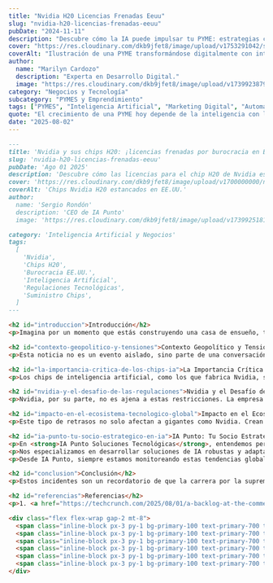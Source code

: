 ```yaml
---
title: "Nvidia H20 Licencias Frenadas Eeuu"
slug: "nvidia-h20-licencias-frenadas-eeuu"
pubDate: "2024-11-11"
description: "Descubre cómo la IA puede impulsar tu PYME: estrategias concretas de marketing, automatización y datos para aumentar ventas."
cover: "https://res.cloudinary.com/dkb9jfet8/image/upload/v1753291042/small-business_kk56r6.jpg"
coverAlt: "Ilustración de una PYME transformándose digitalmente con inteligencia artificial."
author:
  name: "Marilyn Cardozo"
  description: "Experta en Desarrollo Digital."
  image: "https://res.cloudinary.com/dkb9jfet8/image/upload/v1739923879/marilyn_s2mi4a.png"
category: "Negocios y Tecnología"
subcategory: "PYMES y Emprendimiento"
tags: ["PYMES", "Inteligencia Artificial", "Marketing Digital", "Automatización", "Ventas"]
quote: "El crecimiento de una PYME hoy depende de la inteligencia con la que se aplican datos, IA y estrategia. — Sergio Rondón"
date: "2025-08-02"
---
```



```markdown
---
title: 'Nvidia y sus chips H20: ¡licencias frenadas por burocracia en EE.UU.!'
slug: 'nvidia-h20-licencias-frenadas-eeuu'
pubDate: 'Ago 01 2025'
description: 'Descubre cómo las licencias para el chip H20 de Nvidia están estancadas por burocracia en EE.UU., frenando la innovación en IA y generando tensiones entre empresas tecnológicas y gobiernos.'
cover: 'https://res.cloudinary.com/dkb9jfet8/image/upload/v1700000000/nvidia-h20-chips_placeholder.jpg' 
coverAlt: 'Chips Nvidia H20 estancados en EE.UU.'
author:
  name: 'Sergio Rondón'
  description: 'CEO de IA Punto'
  image: 'https://res.cloudinary.com/dkb9jfet8/image/upload/v1739925181/sergio_gdcaeh.png'
category: 'Inteligencia Artificial y Negocios'
tags:
  [
    'Nvidia',
    'Chips H20',
    'Burocracia EE.UU.',
    'Inteligencia Artificial',
    'Regulaciones Tecnológicas',
    'Suministro Chips',
  ]
---

<h2 id="introduccion">Introducción</h2>
<p>Imagina por un momento que estás construyendo una casa de ensueño, tienes los planos listos, los materiales elegidos, pero de repente, el suministro de un componente clave se detiene en la aduana. Algo similar está ocurriendo en el vertiginoso mundo de la inteligencia artificial y los chips de alta tecnología, específicamente con las licencias para el chip <strong>H20 de Nvidia</strong>, que al parecer, están estancadas debido a un cuello de botella en el Departamento de Comercio de Estados Unidos.</p>

<h2 id="contexto-geopolitico-y-tensiones">Contexto Geopolítico y Tensiones</h2>
<p>Esta noticia no es un evento aislado, sino parte de una conversación mucho más amplia y compleja que se ha estado desarrollando a nivel global. Hace menos de una semana, expertos en seguridad nacional habían instado a la administración a reconsiderar su decisión de permitir que Nvidia exportara sus chips H20 a China. Esto subraya la tensión constante entre el deseo de las empresas tecnológicas de innovar y expandirse, y las preocupaciones de los gobiernos sobre la seguridad nacional y la ventaja tecnológica.</p>

<h2 id="la-importancia-critica-de-los-chips-ia">La Importancia Crítica de los Chips de IA</h2>
<p>Los chips de inteligencia artificial, como los que fabrica Nvidia, son el motor que impulsa la revolución de la IA. Son componentes esenciales para todo, desde modelos de lenguaje avanzados hasta sistemas de conducción autónoma y análisis de datos masivos. La demanda de estos chips es inmensa y sigue creciendo a un ritmo exponencial. Por ello, cualquier interrupción en su suministro o en la aprobación de sus licencias tiene repercusiones significativas en toda la cadena de valor tecnológica y en el ritmo de la innovación.</p>

<h2 id="nvidia-y-el-desafio-de-las-regulaciones">Nvidia y el Desafío de las Regulaciones</h2>
<p>Nvidia, por su parte, no es ajena a estas restricciones. La empresa ha estado trabajando activamente para diseñar versiones de sus chips que cumplan con las regulaciones de exportación, buscando un equilibrio entre su capacidad de operar en mercados clave y el cumplimiento de las normativas gubernamentales. El chip H20 es precisamente uno de esos esfuerzos, diseñado para adaptarse a las restricciones impuestas, pero aun así, parece que se encuentra con un muro de burocracia.</p>

<h2 id="impacto-en-el-ecosistema-tecnologico-global">Impacto en el Ecosistema Tecnológico Global</h2>
<p>Este tipo de retrasos no solo afectan a gigantes como Nvidia. Crean ondas en todo el ecosistema tecnológico. Las empresas que dependen de estos chips para desarrollar y desplegar sus soluciones de IA pueden ver sus planes demorados, sus costos aumentados y su capacidad de competir en el mercado global, comprometida. La innovación, que es la savia del progreso tecnológico, puede verse ralentizada.</p>

<h2 id="ia-punto-tu-socio-estrategico-en-ia">IA Punto: Tu Socio Estratégico en IA</h2>
<p>En <strong>IA Punto Soluciones Tecnológicas</strong>, entendemos perfectamente la importancia de contar con las herramientas adecuadas para impulsar tus proyectos de inteligencia artificial. Aunque no podemos controlar los vaivenes de la política global o los retrasos en las licencias de chips, sí podemos ayudarte a navegar este complejo panorama. Nuestra misión en IA Punto es asegurar que tu negocio pueda aprovechar el poder de la inteligencia artificial, sin importar los desafíos externos.</p>
<p>Nos especializamos en desarrollar soluciones de IA robustas y adaptables, que no siempre dependen exclusivamente del último y más potente hardware disponible en el mercado. A menudo, la clave del éxito radica en una estrategia de IA bien pensada, en la optimización del software y en el aprovechamiento inteligente de los recursos existentes. En IA Punto, te ayudamos a diseñar arquitecturas de IA eficientes, a implementar modelos avanzados y a integrar la inteligencia artificial en tus operaciones de manera fluida, asegurando que tu negocio siga siendo competitivo y ágil.</p>
<p>Desde IA Punto, siempre estamos monitoreando estas tendencias globales porque sabemos que tienen un impacto directo en cómo las empresas abordan sus estrategias tecnológicas. Nos anticipamos a los cambios para poder ofrecerte las mejores soluciones y asesoramiento, permitiéndote concentrarte en lo que mejor sabes hacer: hacer crecer tu negocio. En un mundo donde la disponibilidad de hardware de vanguardia puede ser incierta, contar con un socio estratégico que entienda la optimización y la adaptabilidad es más importante que nunca.</p>

<h2 id="conclusion">Conclusión</h2>
<p>Estos incidentes son un recordatorio de que la carrera por la supremacía en inteligencia artificial no es solo una cuestión de desarrollo tecnológico, sino también de geopolítica, regulaciones y burocracia. Para las empresas que buscan liderar en el espacio de la IA, es crucial tener una visión clara y socios que puedan ayudarles a superar los obstáculos inesperados. En <strong>IA Punto</strong>, estamos aquí para ser ese socio, ayudándote a construir soluciones de IA que no solo sean potentes, sino también resilientes frente a los desafíos del mundo real.</p>

<h2 id="referencias">Referencias</h2>
<p>1. <a href="https://techcrunch.com/2025/08/01/a-backlog-at-the-commerce-department-is-reportedly-stalling-nvidiass-h20-chip-licenses/" target="_blank" rel="noopener noreferrer">TechCrunch: Backlog en el Departamento de Comercio de EE.UU. estanca licencias de chips H20 de Nvidia</a></p>

<div class="flex flex-wrap gap-2 mt-8">
  <span class="inline-block px-3 py-1 bg-primary-100 text-primary-700 text-xs font-semibold rounded-full shadow-sm">Nvidia</span>
  <span class="inline-block px-3 py-1 bg-primary-100 text-primary-700 text-xs font-semibold rounded-full shadow-sm">Chips H20</span>
  <span class="inline-block px-3 py-1 bg-primary-100 text-primary-700 text-xs font-semibold rounded-full shadow-sm">Burocracia EE.UU.</span>
  <span class="inline-block px-3 py-1 bg-primary-100 text-primary-700 text-xs font-semibold rounded-full shadow-sm">Inteligencia Artificial</span>
  <span class="inline-block px-3 py-1 bg-primary-100 text-primary-700 text-xs font-semibold rounded-full shadow-sm">Regulaciones Tecnológicas</span>
  <span class="inline-block px-3 py-1 bg-primary-100 text-primary-700 text-xs font-semibold rounded-full shadow-sm">Suministro Chips</span>
</div>
```